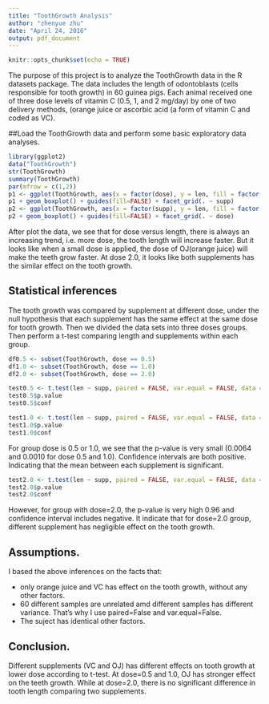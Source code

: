 ```yaml
---
title: "ToothGrowth Analysis"
author: "zhenyue zhu"
date: "April 24, 2016"
output: pdf_document
---
```


```r
knitr::opts_chunk$set(echo = TRUE)
```
The purpose of this project is to analyze the ToothGrowth data in the R datasets 
package. The data includes the length of odontoblasts (cells responsible for tooth 
growth) in 60 guinea pigs. Each animal received one of three dose levels of vitamin 
C (0.5, 1, and 2 mg/day) by one of two delivery methods, (orange juice or ascorbic acid (a form of vitamin C and coded as VC). 

##Load the ToothGrowth data and perform some basic exploratory data analyses.

```r
library(ggplot2)
data("ToothGrowth")
str(ToothGrowth)
summary(ToothGrowth)
par(mfrow = c(1,2))
p1 <- ggplot(ToothGrowth, aes(x = factor(dose), y = len, fill = factor(dose))) 
p1 + geom_boxplot() + guides(fill=FALSE) + facet_grid(. ~ supp)
p2 <- ggplot(ToothGrowth, aes(x = factor(supp), y = len, fill = factor(supp))) 
p2 + geom_boxplot() + guides(fill=FALSE) + facet_grid(. ~ dose)
```

After plot the data, we see that for dose versus length, there is always an 
increasing trend, i.e. more dose, the tooth length will increase faster.
But it looks like when a small dose is applied, the dose of OJ(orange juice) will 
make the teeth grow faster. At dose 2.0, it looks like both supplements has the 
similar effect on the tooth growth.

## Statistical inferences
The tooth growth was compared by supplement at different dose, under the null 
hypothesis that each supplement has the same effect at the same dose for tooth 
growth. Then we divided the data sets into three doses groups. Then perform a 
t-test comparing length and supplements within each group. 

```r
df0.5 <- subset(ToothGrowth, dose == 0.5)
df1.0 <- subset(ToothGrowth, dose == 1.0)
df2.0 <- subset(ToothGrowth, dose == 2.0)

test0.5 <- t.test(len ~ supp, paired = FALSE, var.equal = FALSE, data = df0.5)
test0.5$p.value 
test0.5$conf

test1.0 <- t.test(len ~ supp, paired = FALSE, var.equal = FALSE, data = df1.0)
test1.0$p.value 
test1.0$conf
```
For group dose is 0.5 or 1.0, we see that the p-value is very small (0.0064 and 
0.0010 for dose 0.5 and 1.0). Confidence intervals are both positive. 
Indicating that the mean between each supplement is significant. 
```r
test2.0 <- t.test(len ~ supp, paired = FALSE, var.equal = FALSE, data = df2.0)
test2.0$p.value 
test2.0$conf
```
However, for group with dose=2.0, the p-value is very high 0.96 and confidence 
interval includes negative. It indicate that for dose=2.0 group, different supplement has negligible effect on the tooth growth.

## Assumptions.
I based the above inferences on the facts that:

* only orange juice and VC has effect on the tooth growth, without any other 
factors. 
* 60 different samples are unrelated amd different samples has different variance. That's why I use paired=False and var.equal=False.
* The suject has identical other factors. 

## Conclusion.
Different supplements (VC and OJ) has different effects on tooth growth at lower 
dose according to t-test. At dose=0.5 and 1.0, OJ has stronger effect on the teeth 
growth. While at dose=2.0, there is no significant difference in tooth length 
comparing two supplements. 
